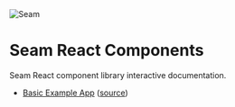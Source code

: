 
<style>
  {`
  .logo {
      width: 200px;
      margin-top: 40px;
      margin-bottom: 40px;
    }
  `}
</style>

<Meta title='Seam React Components' />

<img src={seamWordmarkS} alt='Seam' class='logo' />

# Seam React Components

Seam React component library interactive documentation.

- <a href='/examples/basic/'>Basic Example App</a> ([source](https://github.com/seamapi/react/tree/main/examples/basic/))
